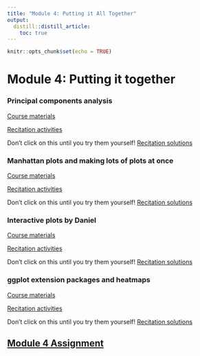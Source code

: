 ```yaml
---
title: "Module 4: Putting it All Together"
output:
  distill::distill_article:
    toc: true
---
```


```r
knitr::opts_chunk$set(echo = TRUE)
```

# Module 4: Putting it together

### Principal components analysis

[Course materials](4_09_PCA/09_PCA.html)

[Recitation activities](4_09_PCA/09_PCA_recitation.html)

Don't click on this until you try them yourself! [Recitation solutions](4_09_PCA/09_PCA_recitation_solutions.html)

### Manhattan plots and making lots of plots at once

[Course materials](4_10_manhattan/10_manhattan.html)

[Recitation activities](4_10_manhattan/10_manhattan_recitation.html)

Don't click on this until you try them yourself! [Recitation solutions](4_10_manhattan/10_manhattan_recitation_solutions.html)

### Interactive plots by Daniel

[Course materials](4_11_interactive_plots/11_interactive_plots.html)

[Recitation activities](4_11_interactive_plots/11_interactive_plots_recitation.html)

Don't click on this until you try them yourself! [Recitation solutions](4_11_interactive_plots/11_interactive_plots_recitation_solutions.html)

### ggplot extension packages and heatmaps

[Course materials](4_12_leftovers/12_leftovers.html)

[Recitation activities](4_12_leftovers/12_leftovers_recitation.html)

Don't click on this until you try them yourself! [Recitation solutions](4_12_leftovers/12_leftovers_recitation_solutions.html)

## [Module 4 Assignment](assignments/module_4.html)